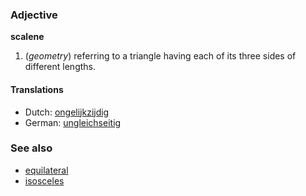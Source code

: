 ===Adjective===
'''scalene'''

#(''geometry'') referring to a triangle having each of its three sides of different lengths.

====Translations====
*Dutch: [[ongelijkzijdig]]
*German: [[ungleichseitig]]

===See also===
*[[equilateral]]
*[[isosceles]]